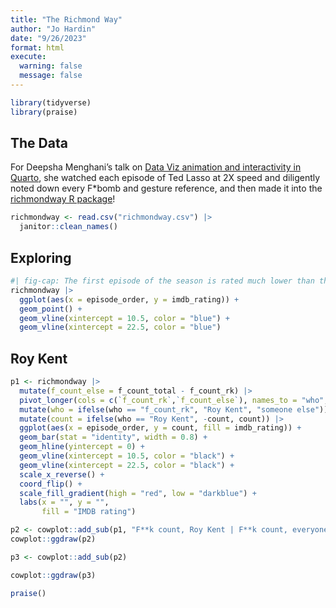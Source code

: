 ```yaml
---
title: "The Richmond Way"
author: "Jo Hardin"
date: "9/26/2023"
format: html
execute:
  warning: false
  message: false
---
```


```r
library(tidyverse)
library(praise)
```

## The Data

For Deepsha Menghani's talk on [Data Viz animation and interactivity in Quarto](https://deepshamenghani.github.io/posit_plotly_crosstalk/#/title-slide), she watched each episode of Ted Lasso at 2X speed and diligently noted down every F*bomb and gesture reference, and then made it into the [richmondway R package](https://github.com/deepshamenghani/richmondway)!


```r
richmondway <- read.csv("richmondway.csv") |>
  janitor::clean_names()
```

## Exploring

```r
#| fig-cap: The first episode of the season is rated much lower than the last episode of the season for each of the three seasons (delineated by blue vertical lines).
richmondway |>
  ggplot(aes(x = episode_order, y = imdb_rating)) + 
  geom_point() +
  geom_vline(xintercept = 10.5, color = "blue") +
  geom_vline(xintercept = 22.5, color = "blue")
```


## Roy Kent

```r
p1 <- richmondway |>
  mutate(f_count_else = f_count_total - f_count_rk) |>
  pivot_longer(cols = c(`f_count_rk`,`f_count_else`), names_to = "who", values_to = "count") |>
  mutate(who = ifelse(who == "f_count_rk", "Roy Kent", "someone else")) |>
  mutate(count = ifelse(who == "Roy Kent", -count, count)) |>
  ggplot(aes(x = episode_order, y = count, fill = imdb_rating)) +
  geom_bar(stat = "identity", width = 0.8) +
  geom_hline(yintercept = 0) + 
  geom_vline(xintercept = 10.5, color = "black") + 
  geom_vline(xintercept = 22.5, color = "black") +
  scale_x_reverse() + 
  coord_flip() +
  scale_fill_gradient(high = "red", low = "darkblue") + 
  labs(x = "", y = "",
       fill = "IMDB rating")

p2 <- cowplot::add_sub(p1, "F**k count, Roy Kent | F**k count, everyone else", hjust = 0.54)
cowplot::ggdraw(p2)

p3 <- cowplot::add_sub(p2)

cowplot::ggdraw(p3)
```




```r
praise()
```


